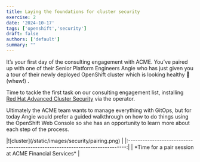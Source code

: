 ```yaml
---
title: Laying the foundations for cluster security
exercise: 2
date: '2024-10-17'
tags: ['openshift','security']
draft: false
authors: ['default']
summary: ""
---
```


It’s your first day of the consulting engagement with ACME. You’ve paired up with one of their Senior Platform Engineers Angie who has just given you a tour of their newly deployed OpenShift cluster which is looking healthy 🥦 (whew!) .

Time to tackle the first task on our consulting engagement list, installing [Red Hat Advanced Cluster Security](https://docs.redhat.com/en/documentation/red_hat_advanced_cluster_security_for_kubernetes/4.5/html-single/installing/index) via the operator.

Ultimately the ACME team wants to manage everything with GitOps, but for today Angie would prefer a guided walkthrough on how to do things using the OpenShift Web Console so she has an opportunity to learn more about each step of the process.

<Zoom>
|![cluster](/static/images/security/pairing.png)                                | 
|:-----------------------------------------------------------------------------:|
| *Time for a pair session at ACME Financial Services*                          |
</Zoom>


